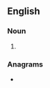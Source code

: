 ==English==

===Noun===
{{head|en|noun plural form}}

# {{plural of|translocation|lang=en}}

===Anagrams===
* {{anagrams|en|cotranslations}}